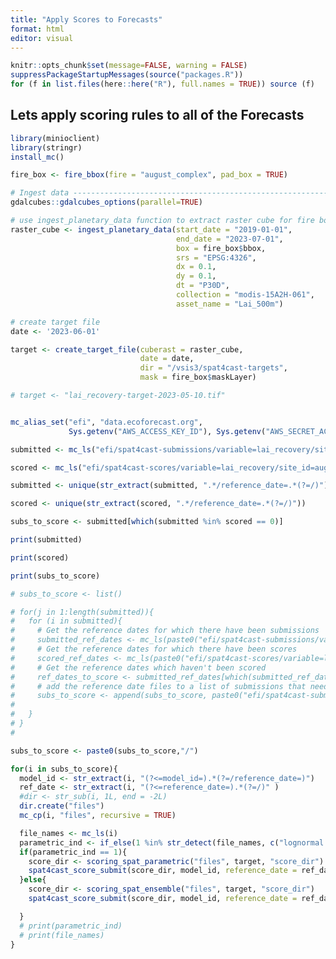 ```yaml
---
title: "Apply Scores to Forecasts"
format: html
editor: visual
---
```


```r
knitr::opts_chunk$set(message=FALSE, warning = FALSE)
suppressPackageStartupMessages(source("packages.R"))
for (f in list.files(here::here("R"), full.names = TRUE)) source (f)
```

## Lets apply scoring rules to all of the Forecasts

```r
library(minioclient)
library(stringr)
install_mc()

fire_box <- fire_bbox(fire = "august_complex", pad_box = TRUE)

# Ingest data ------------------------------------------------------------
gdalcubes::gdalcubes_options(parallel=TRUE)

# use ingest_planetary_data function to extract raster cube for fire bounding box between Jan 1 2002 and July 1 2023.
raster_cube <- ingest_planetary_data(start_date = "2019-01-01", 
                                     end_date = "2023-07-01", 
                                     box = fire_box$bbox,
                                     srs = "EPSG:4326",
                                     dx = 0.1, 
                                     dy = 0.1, 
                                     dt = "P30D",
                                     collection = "modis-15A2H-061",
                                     asset_name = "Lai_500m")

# create target file
date <- '2023-06-01'

target <- create_target_file(cuberast = raster_cube,
                             date = date,
                             dir = "/vsis3/spat4cast-targets",
                             mask = fire_box$maskLayer)

# target <- "lai_recovery-target-2023-05-10.tif"


mc_alias_set("efi", "data.ecoforecast.org",
             Sys.getenv("AWS_ACCESS_KEY_ID"), Sys.getenv("AWS_SECRET_ACCESS_KEY"))

submitted <- mc_ls("efi/spat4cast-submissions/variable=lai_recovery/site_id=august_complex/", recursive = TRUE)

scored <- mc_ls("efi/spat4cast-scores/variable=lai_recovery/site_id=august_complex/", recursive = TRUE)

submitted <- unique(str_extract(submitted, ".*/reference_date=.*(?=/)"))

scored <- unique(str_extract(scored, ".*/reference_date=.*(?=/)"))

subs_to_score <- submitted[which(submitted %in% scored == 0)]

print(submitted)

print(scored)

print(subs_to_score)

# subs_to_score <- list()

# for(j in 1:length(submitted)){
#   for (i in submitted){
#     # Get the reference dates for which there have been submissions
#     submitted_ref_dates <- mc_ls(paste0("efi/spat4cast-submissions/variable=lai_recovery/site_id=august_complex/", i))
#     # Get the reference dates for which there have been scores
#     scored_ref_dates <- mc_ls(paste0("efi/spat4cast-scores/variable=lai_recovery/site_id=august_complex/", scored))
#     # Get the reference dates which haven't been scored
#     ref_dates_to_score <- submitted_ref_dates[which(submitted_ref_dates %in% scored_ref_dates == 0)]
#     # add the reference date files to a list of submissions that need to be scored.
#     subs_to_score <- append(subs_to_score, paste0("efi/spat4cast-submissions/variable=lai_recovery/site_id=august_complex/", i,  ref_dates_to_score))
#     
#   }
# }
# 

subs_to_score <- paste0(subs_to_score,"/")

for(i in subs_to_score){
  model_id <- str_extract(i, "(?<=model_id=).*(?=/reference_date=)")
  ref_date <- str_extract(i, "(?<=reference_date=).*(?=/)" )
  #dir <- str_sub(i, 1L, end = -2L)
  dir.create("files")
  mc_cp(i, "files", recursive = TRUE)

  file_names <- mc_ls(i)
  parametric_ind <- if_else(1 %in% str_detect(file_names, c("lognormal|normal|bernoulli|beta|uniform|gamma|logistic|exponential|poisson")) == TRUE, 1, 0)
  if(parametric_ind == 1){
    score_dir <- scoring_spat_parametric("files", target, "score_dir")
    spat4cast_score_submit(score_dir, model_id, reference_date = ref_date)
  }else{
    score_dir <- scoring_spat_ensemble("files", target, "score_dir")
    spat4cast_score_submit(score_dir, model_id, reference_date = ref_date)

  }
  # print(parametric_ind)
  # print(file_names)
}

```
